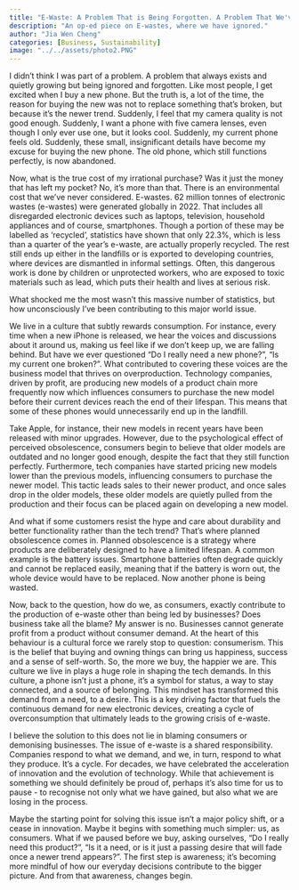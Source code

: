 ```yaml
---
title: "E-Waste: A Problem That is Being Forgotten. A Problem That We've All Contributed To"
description: "An op-ed piece on E-wastes, where we have ignored."
author: "Jia Wen Cheng"
categories: [Business, Sustainability]
image: "../../assets/photo2.PNG"
---
```




I didn’t think I was part of a problem. A problem that always exists and quietly growing but being ignored and forgotten. Like most people, I get excited when I buy a new phone. But the truth is, a lot of the time, the reason for buying the new was not to replace something that’s broken, but because it’s the newer trend. Suddenly, I feel that my camera quality is not good enough. Suddenly, I want a phone with five camera lenses, even though I only ever use one, but it looks cool. Suddenly, my current phone feels old. Suddenly, these small, insignificant details have become my excuse for buying the new phone. The old phone, which still functions perfectly, is now abandoned. 


Now, what is the true cost of my irrational purchase? Was it just the money that has left my pocket? No, it’s more than that. There is an environmental cost that we’ve never considered. E-wastes. 62 million tonnes of electronic wastes (e-wastes) were generated globally in 2022. That includes all disregarded electronic devices such as laptops, television, household appliances and of course, smartphones. Though a portion of these may be labelled as ‘recycled’, statistics have shown that only 22.3%, which is less than a quarter of the year’s e-waste, are actually properly recycled. The rest still ends up either in the landfills or is exported to developing countries, where devices are dismantled in informal settings. Often, this dangerous work is done by children or unprotected workers, who are exposed to toxic materials such as lead, which puts their health and lives at serious risk.


What shocked me the most wasn’t this massive number of statistics, but how unconsciously I’ve been contributing to this major world issue.


We live in a culture that subtly rewards consumption. For instance, every time when a new iPhone is released, we hear the voices and discussions about it around us, making us feel like if we don’t keep up, we are falling behind. But have we ever questioned “Do I really need a new phone?”, “Is my current one broken?”. What contributed to covering these voices are the business model that thrives on overproduction. Technology companies, driven by profit, are producing new models of a product chain more frequently now which influences consumers to purchase the new model before their current devices reach the end of their lifespan. This means that some of these phones would unnecessarily end up in the landfill. 

Take Apple, for instance, their new models in recent years have been released with minor upgrades. However, due to the psychological effect of perceived obsolescence, consumers begin to believe that older models are outdated and no longer good enough, despite the fact that they still function perfectly. Furthermore, tech companies have started pricing new models lower than the previous models, influencing consumers to purchase the newer model. This tactic leads sales to their newer product, and once sales drop in the older models, these older models are quietly pulled from the production and their focus can be placed again on developing a new model.


And what if some customers resist the hype and care about durability and better functionality rather than the tech trend? That’s where planned obsolescence comes in. Planned obsolescence is a strategy where products are deliberately designed to have a limited lifespan. A common example is the battery issues. Smartphone batteries often degrade quickly and cannot be replaced easily, meaning that if the battery is worn out, the whole device would have to be replaced. Now another phone is being wasted.


Now, back to the question, how do we, as consumers, exactly contribute to the production of e-waste other than being led by businesses? Does business take all the blame? My answer is no. Businesses cannot generate profit from a product without consumer demand. At the heart of this behaviour is a cultural force we rarely stop to question: consumerism. This is the belief that buying and owning things can bring us happiness, success and a sense of self-worth. So, the more we buy, the happier we are. This culture we live in plays a huge role in shaping the tech demands. In this culture, a phone isn’t just a phone, it’s a symbol for status, a way to stay connected, and a source of belonging. This mindset has transformed this demand from a need, to a desire. This is a key driving factor that fuels the continuous demand for new electronic devices, creating a cycle of overconsumption that ultimately leads to the growing crisis of e-waste.


I believe the solution to this does not lie in blaming consumers or demonising businesses. The issue of e-waste is a shared responsibility. Companies respond to what we demand, and we, in turn, respond to what they produce. It’s a cycle. For decades, we have celebrated the acceleration of innovation and the evolution of technology. While that achievement is something we should definitely be proud of, perhaps it’s also time for us to pause - to recognise not only what we have gained, but also what we are losing in the process.


Maybe the starting point for solving this issue isn’t a major policy shift, or a cease in innovation. Maybe it begins with something much simpler: us, as consumers. What if we paused before we buy, asking ourselves, “Do I really need this product?”, “Is it a need, or is it just a passing desire that will fade once a newer trend appears?”. The first step is awareness; it’s becoming more mindful of how our everyday decisions contribute to the bigger picture. And from that awareness, changes begin.
